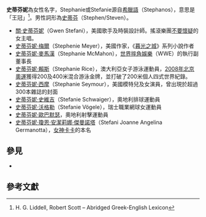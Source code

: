 '''史蒂芬妮'''為女性名字，Stephanie或Stefanie源自[[希臘語|希臘語]]{{lang|el|Στέφανος}}（Stephanos），意思是「王冠」<ref>H. G. Liddell, Robert Scott – Abridged Greek-English Lexicon</ref>。男性詞形為[[史蒂芬|史蒂芬]]（Stephen/Steven）。

*[[關·史蒂芬妮|關·史蒂芬妮]]（Gwen Stefani），美國歌手及時裝設計師。搖滾樂團[[不要懷疑|不要懷疑]]的女主唱。
*[[史蒂芬妮·梅爾|史蒂芬妮·梅爾]]（Stephenie Meyer），美國作家，《[[暮光之城|暮光之城]]》系列小說作者
*[[史蒂芬妮·麥馬漢|史蒂芬妮·麥馬漢]]（Stephanie McMahon），[[世界摔角娛樂|世界摔角娛樂]]（WWE）的執行副董事長
*[[史蒂芬妮·賴斯|史蒂芬妮·賴斯]]（Stephanie Rice），澳大利亞女子游泳運動員，[[2008年北京奧運|2008年北京奧運]]獲得200及400米混合游泳金牌，並打破了200米個人四式世界紀錄。
*[[史蒂芬妮·西摩|史蒂芬妮·西摩]]（Stephanie Seymour），美國模特兒及女演員，曾出現於超過300本雜誌的封面
*[[史蒂芬妮·史維吉|史蒂芬妮·史維吉]]（Stefanie Schwaiger），奧地利排球運動員
*[[史蒂芬妮·沃格勒|史蒂芬妮·沃格勒]]（Stefanie Vögele），瑞士職業網球女運動員
*[[史蒂芬妮·歐巴默瑟|史蒂芬妮·歐巴默瑟]]，奧地利射擊運動員
*[[史蒂芬妮·瓊恩·安潔莉娜·傑曼諾塔|史蒂芬妮·瓊恩·安潔莉娜·傑曼諾塔]]（Stefani Joanne Angelina Germanotta），[[女神卡卡|女神卡卡]]的本名

==參見==
*{{lookfrom|史蒂芬妮}}

==參考文獻==
<div class="references-small">
<references></references>
</div>

{{消歧義|S|cat=四字人名消歧義}}